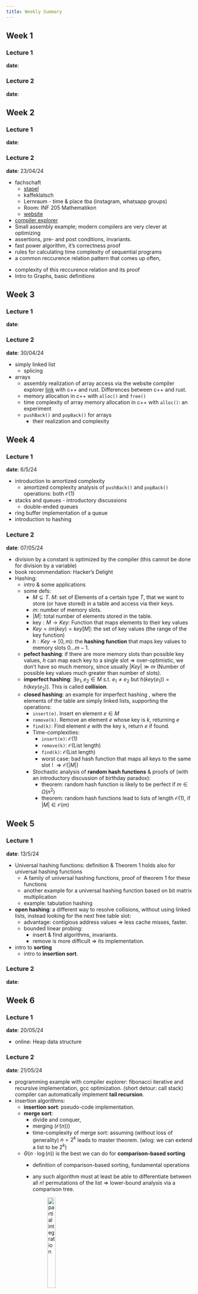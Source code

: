 ```yaml
---
title: Weekly Summary
---
```



## Week 1

### Lecture 1

**date**: 

### Lecture 2

**date**:

## Week 2

### Lecture 1

**date**: 

### Lecture 2

**date**: 23/04/24

* fachschaft 
  * [stapel]()
  * kaffeklatsch
  * Lernraum - time & place tba (instagram, whatsapp groups)
  * Room: INF 205 Mathematikon
  * [website](https://mathphys.info)

* [compiler explorer](https://godbolt.org/)
* Small assembly example; modern compilers are very clever at optimizing
* assertions, pre- and post conditions, invariants. 
* fast power algorithm, it's correctness proof
* rules for calculating time complexity of sequential programs
* a common reccurence relation pattern that comes up often, 

\begin{align}
R(n) &= a, &&\text{if n = 1} \\
     &= cn + d\cdot R(n/b) &&\text{if n > 1, divide and conquer}
\end{align}

* complexity of this reccurence relation and its proof 
* Intro to Graphs, basic definitions




## Week 3

### Lecture 1

**date**: 

### Lecture 2

**date**: 30/04/24

* simply linked list
  * splicing
* arrays
  * assembly realization of array access via the website compiler explorer [link](https://godbolt.org/z/G4o5n1PYz)
    with c++ and rust. Differences between c++ and rust. 
  * memory allocation in c++ with `alloc()` and `free()`
  * time complexity of array memory allocation in c++ with `alloc()`: an experiment
  * `pushBack()` and `popBack()` for arrays
    * their realization and complexity

## Week 4

### Lecture 1

**date**: 6/5/24

* introduction to amortized complexity
  * amortized complexity analysis of `pushBack()` and `popBack()`
    operations: both $\mathcal{O}(1)$
* stacks and queues - introductory discussions
  * double-ended queues
* ring buffer implementation of a queue
* introduction to hashing

### Lecture 2

**date**: 07/05/24

* division by a constant is optimized by the compiler
  (this cannot be done for division by a variable)
* book recommendation: Hacker's Delight
* Hashing:
  * intro & some applications
  * some defs:
    * $M \subseteq T$. $M$: set of Elements of a certain type $T$, that
      we want to store (or have stored) in a table and access via their keys.
    * $m$: number of memory slots. 
    * $|M|$: total number of elements stored in the table.
    * $\text{key}: M\rightarrow Key$: Function that maps elements
      to their key values
    * $Key = im(key) = key[M]$:
      the set of key values (the range of the key function)
    * $h: Key\rightarrow [0, m)$: the **hashing function** that
      maps key values to memory slots $0\dots m - 1$.
  * **pefect hashing**: if there are more memory slots than
    possible key values, $h$ can map each key to a single slot $\Rightarrow$ over-optimistic, we don't have so much memory, since
    usually $|Key|\gg m$ (Number of possible key values much
    greater than number of slots). 
  * **imperfect hashing**: $\exists e_1, e_2\in M$ s.t.
    $e_1 \neq e_2$ but $h(key(e_1)) = h(key(e_2))$. This is 
    called **collision**. 
  * **closed hashing**: an example for imperfect hashing
    , where the elements of the table are simply linked lists, 
    supporting the operations:
    * `insert(e)`. Insert en element $e\in M$
    * `remove(k)`. Remove an element $e$ whose key is $k$, 
      returning $e$ 
    * `find(k)`: Find element $e$ with the key `k`, return $e$
      if found. 
    * Time-complexities:
      * `insert(e)`: $\mathcal{O}(1)$
      * `remove(k)`: $\mathcal{O}(\text{List length})$
      * `find(k)`: $\mathcal{O}(\text{List length})$
      * worst case: bad hash function that maps all keys 
        to the same slot ! $\Rightarrow \mathcal{O}(|M|)$ 
    * Stochastic analysis of **random hash functions** & proofs 
      of (with an introductory discussion of birthday paradox):
      * theorem: random hash function is likely to be perfect 
        if $m \in \Omega(n^2)$
      * theorem: random hash functions lead to lists of length
        $\mathcal{O}(1)$, if $|M| \in \mathcal{O}(m)$

## Week 5

### Lecture 1

**date**: 13/5/24

* Universal hashing functions: definition & Theorem 1 holds also for universal
  hashing functions
  * A family of universal hashing functions, 
    proof of theorem 1 for these functions
  * another example for a universal hashing function based on bit matrix 
    multiplication
  * example: tabulation hashing
* **open hashing**: a different way to resolve collisions, without using 
  linked lists, instead looking for the next free table slot:
  * advantage: contigious address values $\Rightarrow$ less cache misses, faster.
  * bounded linear probing: 
    * insert & find algorithms, invariants. 
    * remove is more difficult $\Rightarrow$ its implementation.
* intro to **sorting**
  * intro to **insertion sort**. 


### Lecture 2

**date**:

## Week 6

### Lecture 1

**date**: 20/05/24

* online: Heap data structure

### Lecture 2

**date**: 21/05/24

* programming example with compiler explorer: 
  fibonacci iterative and recursive implementation, gcc optimization.
  (short detour: call stack)
  compiler can automatically implement **tail recursion**. 
* insertion algorithms: 
  * **insertion sort**: pseudo-code implementation.
  * **merge sort**: 
    * divide and conquer, 
    * merging ($\mathcal{O}(n))$)
    * time-complexity of merge sort: 
      assuming (without loss of generality) $n = 2^k$ leads to master theorem.
      (wlog: we can extend a list to be $2^k$)
  * $\Theta(n\cdot\log(n))$ is the best we can do for **comparison-based sorting**
    * definition of comparison-based sorting, fundamental operations
    * any such algorithm must at least be able to differentiate between all $n!$
      permutations of the list $\Rightarrow$ lower-bound analysis via a comparison tree. 

      ![partial integration](imgs/partial-integral-sorting.png){width="25%"}

  * **quicksort**: divide-and-conquer, but "reversed" 
    * complexity of quicksort (worst case is $\mathcal{O}(n^2))$
    * **Pivot** is always the **median** $\Rightarrow$ $\mathcal{O}(n\cdot\log{n})$
    * **problem**: finding the median (a good pivot) is not easy. 
    * complexity-analysis: 



## Week 1

### Lecture 1

**date**: 27/05/24

* 

### Lecture 2

**date**: 28/05/24

* example: the c++ compiler optimizes calculation of middle value by generating assembly for r + (r - l) / 2
  instead of (l + r) / 2, in order to reduce chance of overflow.
* quicksort with tail-recursion to reduce stack depth (revisiion of the previous lecture)
* quickselect algorithm from quicksort: 
  can be used to determine the median of a sequence in $\mathcal{O}(n)$.
* sorting faster than $\mathcal{\Omega}(n\log(n))$ (without comparisons): 
  * KSort (**Bucketsort**), array implementation of bucketsort (in-place).
  * $K^d$ Sort: Least Significant Digit **Radix Sorting**. 
* **binary search**
  * intermezzo: insertion sort in $\mathcal{O}(\log(n)\cdot n)$:
    library sort [link](https://www3.cs.stonybrook.edu/~bender/newpub/BenderFaMo06-librarysort.pdf)




## Week 1

### Lecture 1

**date**: 

### Lecture 2

**date**:

## Week 1

### Lecture 1

**date**: 

### Lecture 2

**date**:

## Week 1

### Lecture 1

**date**: 

### Lecture 2

**date**:

## Week 1

### Lecture 1

**date**: 

### Lecture 2

**date**:

## Week 1

### Lecture 1

**date**: 

### Lecture 2

**date**:

## Week 1

### Lecture 1

**date**: 

### Lecture 2

**date**:

## Week 1

### Lecture 1

**date**: 

### Lecture 2

**date**:

## Week 1

### Lecture 1

**date**: 

### Lecture 2

**date**:







